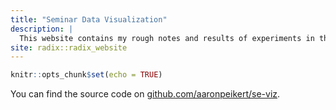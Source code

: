 ```yaml
---
title: "Seminar Data Visualization"
description: |
  This website contains my rough notes and results of experiments in this seminar.
site: radix::radix_website
---
```


```r
knitr::opts_chunk$set(echo = TRUE)
```

You can find the source code on [github.com/aaronpeikert/se-viz](https://github.com/aaronpeikert/se-viz).
